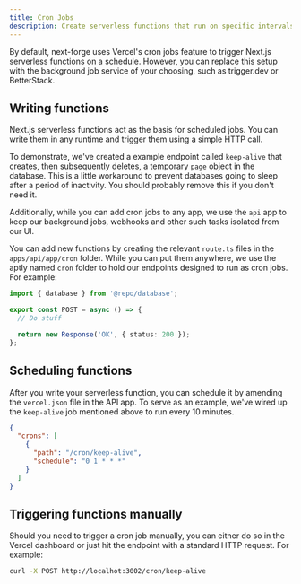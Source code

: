 ```yaml
---
title: Cron Jobs
description: Create serverless functions that run on specific intervals.
---
```


By default, next-forge uses Vercel's cron jobs feature to trigger Next.js serverless functions on a schedule. However, you can replace this setup with the background job service of your choosing, such as trigger.dev or BetterStack.

## Writing functions

Next.js serverless functions act as the basis for scheduled jobs. You can write them in any runtime and trigger them using a simple HTTP call.

To demonstrate, we've created a example endpoint called `keep-alive` that creates, then subsequently deletes, a temporary `page` object in the database. This is a little workaround to prevent databases going to sleep after a period of inactivity. You should probably remove this if you don't need it.

Additionally, while you can add cron jobs to any app, we use the `api` app to keep our background jobs, webhooks and other such tasks isolated from our UI.

You can add new functions by creating the relevant `route.ts` files in the `apps/api/app/cron` folder. While you can put them anywhere, we use the aptly named `cron` folder to hold our endpoints designed to run as cron jobs. For example:

```ts apps/api/app/cron/[your-function]/route.ts
import { database } from '@repo/database';

export const POST = async () => {
  // Do stuff

  return new Response('OK', { status: 200 });
};
```

## Scheduling functions

After you write your serverless function, you can schedule it by amending the `vercel.json` file in the API app. To serve as an example, we've wired up the `keep-alive` job mentioned above to run every 10 minutes.

```json apps/api/vercel.json
{
  "crons": [
    {
      "path": "/cron/keep-alive",
      "schedule": "0 1 * * *"
    }
  ]
}
```

## Triggering functions manually

Should you need to trigger a cron job manually, you can either do so in the Vercel dashboard or just hit the endpoint with a standard HTTP request. For example:

```sh Terminal
curl -X POST http://localhot:3002/cron/keep-alive
```
